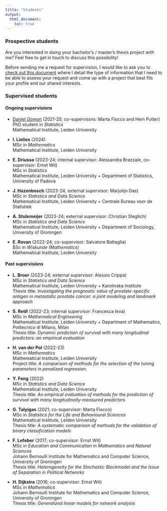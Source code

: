 ```yaml
---
title: "Students"
output:
  html_document:
    toc: true
---
```


### Prospective students

Are you interested in doing your bachelor's / master's thesis project with me? Feel free to get in touch to discuss this possibility!

Before sending me a request for supervision, I would like to ask you to [check out this document](https://github.com/mirkosignorelli/info4supervisions/blob/main/supervision_request.md) where I detail the type of information that I need to be able to assess your request and come up with a project that best fits your profile and our shared interests.

### Supervised students

#### Ongoing supervisions

* [Daniel Gomon](https://github.com/d-gomon) (2021-25; co-supervisors: Marta Fiocco and Hein Putter)  
PhD student in *Statistics*  
Mathematical Institute, Leiden University  

* **I. Liolios** (2024)  
MSc in *Mathematics*  
Mathematical Institute, Leiden University  

* **E. Driusso** (2023-24; internal supervisor: Alessandra Brazzale, co-supervisor: Ernst Wit)  
MSc in *Statistics*  
Mathematical Institute, Leiden University + Department of Statistics, University of Padova  

* **J. Hazenbosch** (2023-24; external supervisor: Marjolijn Das)  
MSc in *Statistics and Data Science*  
Mathematical Institute, Leiden University + Centrale Bureau voor de Statistiek  

* **A. Stulemeijer** (2023-24; external supervisor: Christian Steglich)  
MSc in *Statistics and Data Science*  
Mathematical Institute, Leiden University + Department of Sociology, University of Groningen  

* **E. Rovan** (2022-24; co-supervisor: Salvatore Battaglia)  
BSc in *Wiskunde (Mathematics)*  
Mathematical Institute, Leiden University  

#### Past supervisions

* **L. Broer** (2023-24; external supervisor: Alessio Crippa)  
MSc in *Statistics and Data Science*  
Mathematical Institute, Leiden University + Karolinska Institute  
Thesis title: *Investigating the prognostic value of prostate-specific antigen in metastatic prostate cancer: a joint modeling and landmark approach*

* **S. Retif** (2022-23; internal supervisor: Francesca Ieva)  
MSc in *Mathematical Engineering*  
Mathematical Institute, Leiden University + Department of Mathematics, Politecnico di Milano, Milan   
Thesis title: *Dynamic prediction of survival with many longitudinal predictors: an empirical evaluation*

* **H. van der Pol** (2022-23)  
MSc in *Mathematics*  
Mathematical Institute, Leiden University  
Project title: *A comparison of methods for the selection of the tuning parameters in penalized regression*. 

* **Y. Feng** (2022)  
MSc in *Statistics and Data Science*  
Mathematical Institute, Leiden University  
Thesis title: *An empirical evaluation of methods for the prediction of survival with many longitudinally-measured predictors*

* **G. Talyigas** (2021;  co-supervisor: Marta Fiocco)  
MSc in *Statistics for the Life and Behavioural Sciences*  
Mathematical Institute, Leiden University  
Thesis title: *A systematic comparison of methods for the validation of binary classification models*

* **F. Lefeber** (2017; co-supervisor: Ernst Wit)    
MSc in *Education and Communication in Mathematics and Natural Sciences*  
Johann Bernoulli Institute for Mathematics and Computer Science, University of Groningen  
Thesis title: *Heterogeneity for the Stochastic Blockmodel and the Issue of Separation in Political Networks*

* **H. Dijkstra** (2016; co-supervisor: Ernst Wit)  
MSc in *Mathematics*  
Johann Bernoulli Institute for Mathematics and Computer Science, University of Groningen  
Thesis title: *Generalized linear models for network analysis*  


<!-- the part below is a fix to the menu not displaying properly
on the mobile version -->
<script src="https://code.jquery.com/jquery-3.3.1.slim.min.js" integrity="sha384-q8i/X+965DzO0rT7abK41JStQIAqVgRVzpbzo5smXKp4YfRvH+8abtTE1Pi6jizo" crossorigin="anonymous"></script>
<script src="https://cdn.jsdelivr.net/npm/popper.js@1.14.7/dist/umd/popper.min.js" integrity="sha384-UO2eT0CpHqdSJQ6hJty5KVphtPhzWj9WO1clHTMGa3JDZwrnQq4sF86dIHNDz0W1" crossorigin="anonymous"></script>
<script src="https://cdn.jsdelivr.net/npm/bootstrap@4.3.1/dist/js/bootstrap.min.js" integrity="sha384-JjSmVgyd0p3pXB1rRibZUAYoIIy6OrQ6VrjIEaFf/nJGzIxFDsf4x0xIM+B07jRM" crossorigin="anonymous"></script>